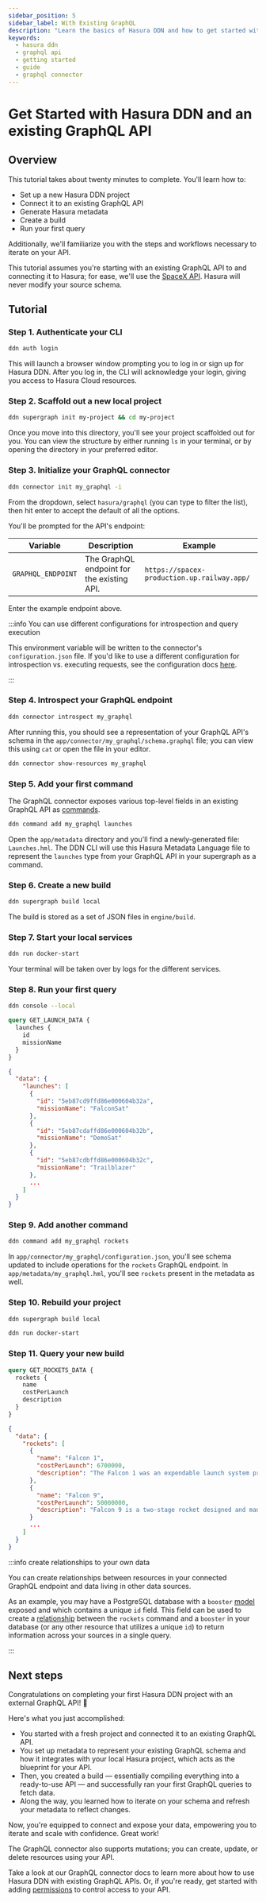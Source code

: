 ```yaml
---
sidebar_position: 5
sidebar_label: With Existing GraphQL
description: "Learn the basics of Hasura DDN and how to get started with an existing GraphQL API."
keywords:
  - hasura ddn
  - graphql api
  - getting started
  - guide
  - graphql connector
---
```



# Get Started with Hasura DDN and an existing GraphQL API

## Overview

This tutorial takes about twenty minutes to complete. You'll learn how to:

- Set up a new Hasura DDN project
- Connect it to an existing GraphQL API
- Generate Hasura metadata
- Create a build
- Run your first query

Additionally, we'll familiarize you with the steps and workflows necessary to iterate on your API.

This tutorial assumes you're starting with an existing GraphQL API to and connecting it to Hasura; for ease, we'll use
the [SpaceX API](https://studio.apollographql.com/public/SpaceX-pxxbxen/variant/current/home). Hasura will never modify
your source schema.

<Prereqs />

## Tutorial

### Step 1. Authenticate your CLI

```sh title="Before you can create a new Hasura DDN project, you need to authenticate your CLI:"
ddn auth login
```

This will launch a browser window prompting you to log in or sign up for Hasura DDN. After you log in, the CLI will
acknowledge your login, giving you access to Hasura Cloud resources.

### Step 2. Scaffold out a new local project

```sh title="Next, create a new local project:"
ddn supergraph init my-project && cd my-project
```

Once you move into this directory, you'll see your project scaffolded out for you. You can view the structure by either
running `ls` in your terminal, or by opening the directory in your preferred editor.

### Step 3. Initialize your GraphQL connector

```sh title="In your project directory, run:"
ddn connector init my_graphql -i
```

From the dropdown, select `hasura/graphql` (you can type to filter the list), then hit enter to accept the default of
all the options.

You'll be prompted for the API's endpoint:

| Variable           | Description                                | Example                                     |
| ------------------ | ------------------------------------------ | ------------------------------------------- |
| `GRAPHQL_ENDPOINT` | The GraphQL endpoint for the existing API. | `https://spacex-production.up.railway.app/` |

Enter the example endpoint above.

:::info You can use different configurations for introspection and query execution

This environment variable will be written to the connector's `configuration.json` file. If you'd like to use a different
configuration for introspection vs. executing requests, see the configuration docs
[here](/reference/connectors/graphql/configuration.mdx).

:::

### Step 4. Introspect your GraphQL endpoint

```sh title="Next, use the CLI to introspect your GraphQL endpoint:"
ddn connector introspect my_graphql
```

After running this, you should see a representation of your GraphQL API's schema in the
`app/connector/my_graphql/schema.graphql` file; you can view this using `cat` or open the file in your editor.

```sh title="Additionally, you can check which resources are available — and their status — at any point using the CLI:"
ddn connector show-resources my_graphql
```

### Step 5. Add your first command

The GraphQL connector exposes various top-level fields in an existing GraphQL API as
[commands](/reference/metadata-reference/commands.mdx).

```sh title="Let's track single command from the existing API:"
ddn command add my_graphql launches
```

Open the `app/metadata` directory and you'll find a newly-generated file: `Launches.hml`. The DDN CLI will use this
Hasura Metadata Language file to represent the `launches` type from your GraphQL API in your supergraph as a command.

### Step 6. Create a new build

```sh title="To create a local build, run:"
ddn supergraph build local
```

The build is stored as a set of JSON files in `engine/build`.

### Step 7. Start your local services

```sh title="Start your local Hasura DDN Engine and GraphQL connector:"
ddn run docker-start
```

Your terminal will be taken over by logs for the different services.

### Step 8. Run your first query

```sh title="In a new terminal tab, open your local console:"
ddn console --local
```

```graphql title="In the GraphiQL explorer of the console, write this query:"
query GET_LAUNCH_DATA {
  launches {
    id
    missionName
  }
}
```

```json title="You'll get the following response:"
{
  "data": {
    "launches": [
      {
        "id": "5eb87cd9ffd86e000604b32a",
        "missionName": "FalconSat"
      },
      {
        "id": "5eb87cdaffd86e000604b32b",
        "missionName": "DemoSat"
      },
      {
        "id": "5eb87cdbffd86e000604b32c",
        "missionName": "Trailblazer"
      },
      ...
    ]
  }
}
```

### Step 9. Add another command

```sh title="Let's add the command to query for rockets:"
ddn command add my_graphql rockets
```

In `app/connector/my_graphql/configuration.json`, you'll see schema updated to include operations for the `rockets` GraphQL endpoint. In
`app/metadata/my_graphql.hml`, you'll see `rockets` present in the metadata as well.

### Step 10. Rebuild your project

```sh title="Next, create a new build:"
ddn supergraph build local
```

```sh title="Bring down the services by pressing CTRL+C and start them back up:"
ddn run docker-start
```

### Step 11. Query your new build

```graphql title="Head back to your console and query the rockets:"
query GET_ROCKETS_DATA {
  rockets {
    name
    costPerLaunch
    description
  }
}
```

```json title="You'll get a response like this:"
{
  "data": {
    "rockets": [
      {
        "name": "Falcon 1",
        "costPerLaunch": 6700000,
        "description": "The Falcon 1 was an expendable launch system privately developed and manufactured by SpaceX during 2006-2009. On 28 September 2008, Falcon 1 became the first privately-developed liquid-fuel launch vehicle to go into orbit around the Earth."
      },
      {
        "name": "Falcon 9",
        "costPerLaunch": 50000000,
        "description": "Falcon 9 is a two-stage rocket designed and manufactured by SpaceX for the reliable and safe transport of satellites and the Dragon spacecraft into orbit."
      }
      ...
    ]
  }
}
```

:::info create relationships to your own data

You can create relationships between resources in your connected GraphQL endpoint and data living in other data sources.

As an example, you may have a PostgreSQL database with a `booster` [model](/reference/metadata-reference/models.mdx)
exposed and which contains a unique `id` field. This field can be used to create a
[relationship](/reference/metadata-reference/relationships.mdx) between the `rockets` command and a `booster` in your
database (or any other resource that utilizes a unique `id`) to return information across your sources in a single
query.

:::

## Next steps

Congratulations on completing your first Hasura DDN project with an external GraphQL API! 🎉

Here's what you just accomplished:

- You started with a fresh project and connected it to an existing GraphQL API.
- You set up metadata to represent your existing GraphQL schema and how it integrates with your local Hasura project,
  which acts as the blueprint for your API.
- Then, you created a build — essentially compiling everything into a ready-to-use API — and successfully ran your first
  GraphQL queries to fetch data.
- Along the way, you learned how to iterate on your schema and refresh your metadata to reflect changes.

Now, you're equipped to connect and expose your data, empowering you to iterate and scale with confidence. Great work!

The GraphQL connector also supports mutations; you can create, update, or delete resources using your API.

Take a look at our GraphQL connector docs to learn more about how to use Hasura DDN with existing GraphQL APIs. Or, if
you're ready, get started with adding [permissions](/auth/permissions/index.mdx) to control access to your API.

